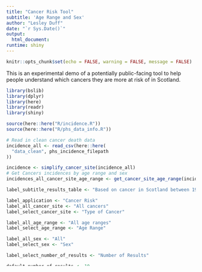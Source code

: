 ```yaml
---
title: "Cancer Risk Tool"
subtitle: 'Age Range and Sex'
author: "Lesley Duff"
date: "`r Sys.Date()`"
output: 
  html_document: 
runtime: shiny
---
```

```r
knitr::opts_chunk$set(echo = FALSE, warning = FALSE, message = FALSE)
```
This is an experimental demo of a potentially public-facing tool to help people understand which cancers they are more at risk of in Scotland.

```r
library(bslib)
library(dplyr)
library(here)
library(readr)
library(shiny)
```

```r
source(here::here("R/incidence.R"))
source(here::here("R/phs_data_info.R"))
```
```r
# Read in clean cancer death data
incidence_all <- read_csv(here::here(
  "data_clean", phs_incidence_filepath
))

incidence <- simplify_cancer_site(incidence_all)
# Get Cancers incidences by age range and sex
incidences_all_cancer_site_age_range <- get_cancer_site_age_range(incidence)
```

```r
label_subtitle_results_table <- "Based on cancer in Scotland between 1997 and 2021"

label_application <- "Cancer Risk"
label_all_cancer_site <- "All cancers"
label_select_cancer_site <- "Type of Cancer"

label_all_age_range <- "All age ranges"
label_select_age_range <- "Age Range"

label_all_sex <- "All"
label_select_sex <- "Sex"

label_select_number_of_results <- "Number of Results"

default_number_of_results <- 10

# Types of cancer
all_cancer_site <- incidences_all_cancer_site_age_range %>%
  distinct(cancer_site) %>%
  arrange(cancer_site) %>%
  pull()
all_cancer_site <- append(all_cancer_site, label_all_cancer_site, after = 0)

# all_cancer_site
number_of_cancer_sites <- length(all_cancer_site)

# All sexes
all_sex <- incidences_all_cancer_site_age_range %>%
  distinct(sex) %>%
  arrange() %>%
  pull()
all_sex <- append(all_sex, label_all_sex, after = 0)

# All age ranges
age_range <- get_incidents_sorted_age_range(incidences_all_cancer_site_age_range)
# all_age_range <- incidences_all_cancer_site_age_range %>%
#  distinct(incidences_age_range) %>%
#  arrange() %>%
#  pull()
all_age_range <- append(age_range, label_all_age_range, after = 0)

# Number of results
number_of_results <- c(1, 5, default_number_of_results, 20)
```


```r
# Shiny input controls for cancer site, age range and sex
# https://shiny.posit.co/r/articles/build/interactive-docs/

fluidPage(
  theme = bs_theme(
    version = 4,
    bootswatch = "flatly"
  ),
  title = label_application,
  fluidRow(
    column(
      6,
      selectInput
      (
        "input_incidences_age_range",
        label = label_select_age_range,
        choices = all_age_range,
      )
    ),
    column(
      6,
      radioButtons
      (
        "input_incidences_sex",
        label = label_select_sex,
        choices = all_sex,
        inline = TRUE
      )
    )
  ),
  fluidRow(
    column(
      6,
      selectInput
      (
        "input_incidences_cancer_site",
        label = label_select_cancer_site,
        choices = all_cancer_site,
      )
    ),
    column(
      6,
      selectInput("input_incidences_number_of_results",
        label = label_select_number_of_results,
        choices = number_of_results,
        selected = default_number_of_results
      )
    )
  ),
  fluidRow(
    column(
      12,
      # We are reusing the functions that use the gt package for table output
      renderUI({
        #  my_cancer <- c(input$input_incidences_cancer_types)
        filter_by_age_range <- NULL
        filter_by_cancer_site <- NULL
        filter_by_sex <- NULL
        filter_number_results <- 5
        if (input$input_incidences_age_range != label_all_age_range) {
          filter_by_age_range <- c(input$input_incidences_age_range)
        }
        if (input$input_incidences_cancer_site != label_all_cancer_site) {
          filter_by_cancer_site <- c(input$input_incidences_cancer_site)
        }
        if (input$input_incidences_sex != label_all_sex) {
          filter_by_sex <- c(input$input_incidences_sex)
        }
        filter_number_results <- as.numeric(c(input$input_incidences_number_of_results))

        table_age_range <- get_top_incidences_age_range_sex(
          incidences_all_cancer_site_age_range,
          top = filter_number_results,
          filter_sex = filter_by_sex,
          filter_age = filter_by_age_range,
          filter_cancer_site = filter_by_cancer_site
        )
        table_title <- str_glue("Top {filter_number_results}")
        table_subtitle <- label_subtitle_results_table
        table_results <- table_incidences_cancer_sites_age_range(
          table_age_range,
          table_title,
          table_subtitle
        )
      })
    )
  )
)
```
